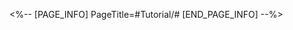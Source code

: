 <%-- [PAGE_INFO]
PageTitle=#Tutorial/#
[END_PAGE_INFO] --%>
{{Tutorial
|sort      = 3110501
|title     = 
|subtitle  = 
|type      = 
|about     = 
|image1    = Tutorial  1.png{{subst:void|<!--$UPLOAD:<<SpriteOutput/TutorialPic/TutorialPage_800201.png>-<Tutorial  1.png>>}}
|text1     = 
}}